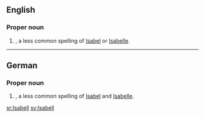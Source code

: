 ==English==

===Proper noun===
{{en-proper noun}}

# {{given name|female|from=Hebrew}}, a less common spelling of [[Isabel]] or [[Isabelle]].

----

==German==

===Proper noun===
{{infl|de|proper noun}}

# {{given name|female|lang=de}}, a less common spelling of [[Isabel]] and [[Isabelle]].

[[sr:Isabell]]
[[sv:Isabell]]
